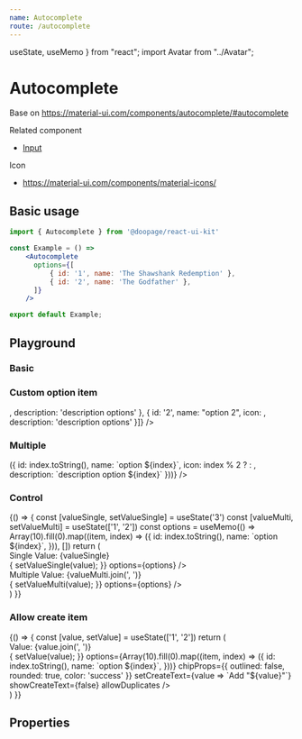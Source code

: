 ```yaml
---
name: Autocomplete
route: /autocomplete
---
```






  useState,
  useMemo
} from "react"; import Avatar from "../Avatar";

# Autocomplete
Base on https://material-ui.com/components/autocomplete/#autocomplete

Related component
- [Input](https://huynhhuyhiep.github.io/doopage-react-ui-kit/input)

Icon
- https://material-ui.com/components/material-icons/

## Basic usage

```jsx
import { Autocomplete } from '@doopage/react-ui-kit'

const Example = () =>
    <Autocomplete
      options={[
          { id: '1', name: 'The Shawshank Redemption' },
          { id: '2', name: 'The Godfather' },
      ]}
    />

export default Example;
```

## Playground

### Basic
<Playground>
  <Autocomplete
    options={[
      { id: '1', name: 'The Shawshank Redemption' },
      { id: '2', name: 'The Godfather' },
    ]}
  />
</Playground>

### Custom option item
<Playground>
  <Autocomplete
    options={[
      { id: '1', name: "option 1", icon: <AdbIcon />, description: 'description options' }, {
        id: '2',
        name: "option 2",
        icon: <AdbIcon />,
        description: 'description options'
      }]}
  />
</Playground>

### Multiple
<Playground>
  <Autocomplete
    multiple
    placeholder='Select options'
    label='Autocomplete Multiple'
    variant='outlined'
    chipColor='info'
    options={Array(10).fill(0).map((item, index) => ({
      id: index.toString(),
      name: `option ${index}`,
      icon: index % 2 ? <AdbIcon /> : <Avatar src={doopageLogo} size={"small"} />,
      description: `description option ${index}`
    }))}
  />
</Playground>

### Control
<Playground>
  {() =>
  {
    const [valueSingle, setValueSingle] = useState('3')
    const [valueMulti, setValueMulti] = useState(['1', '2'])
    const options = useMemo(() => Array(10).fill(0).map((item, index) => ({
      id: index.toString(),
      name: `option ${index}`,
    })), [])
    return (
      <div>
        <div style={{fontSize: 15, marginBottom: 10}}>Single Value: {valueSingle}</div>
        <Autocomplete
          placeholder='Select options'
          label='Autocomplete Single'
          variant='outlined'
          value={valueSingle}
          onChange={(value) =>
          {
            setValueSingle(value);
          }}
          options={options}
        />
        <br/>
        <div style={{fontSize: 15, marginBottom: 10}}>Multiple Value: {valueMulti.join(', ')}</div>
        <Autocomplete
          multiple
          placeholder='Select options'
          label='Autocomplete Multiple'
          variant='outlined'
          value={valueMulti}
          onChange={(value) =>
          {
            setValueMulti(value);
          }}
          options={options}
        />
      </div>
    )
  }}
</Playground>

### Allow create item
<Playground>
  {() =>
  {
    const [value, setValue] = useState(['1', '2'])
    return (
      <div>
        <div style={{fontSize: 15, marginBottom: 10}}>Value: {value.join(', ')}</div>
        <Autocomplete
          allowCreate
          multiple
          placeholder='Select options'
          label='Autocomplete Multiple'
          variant='outlined'
          value={value}
          onChange={(value) =>
          {
            setValue(value);
          }}
          options={Array(10).fill(0).map((item, index) => ({
            id: index.toString(),
            name: `option ${index}`,
          }))}
          chipProps={{
            outlined: false,
            rounded: true,
            color: 'success'
          }}
          setCreateText={value => `Add "${value}"`}
          showCreateText={false}
          allowDuplicates
        />
      </div>
    )
  }}
</Playground>

## Properties

<Props of={Autocomplete} table/>
